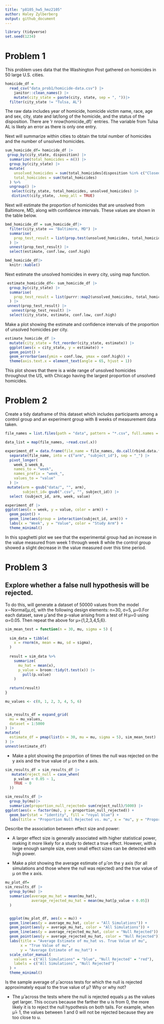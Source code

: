 ```yaml
---
title: "p8105_hw5_hmz2105"
author: Haley Zylberberg
output: github_document
---
```


```r
library (tidyverse)
set.seed(1234)
```

# Problem 1

This problem uses data that the Washington Post gathered on homicides in 50 large U.S. cities. 

```r
homicide_df = 
  read_csv("data_prob1/homicide-data.csv") |>
    janitor::clean_names() |>
    mutate(city_state = paste(city, state, sep = ", "))|>
  filter(city_state != "Tulsa, AL") 
```

The raw data includes year of homicide, homicide victim name, race, age and sex, city, state and lat/long of the homicide, and the status of the disposition. There are 'r nrow(homicide_df)` entries. The variable from Tulsa AL is likely an error as there is only one entry.

Next will summarize within cities to obtain the total number of homicides and the number of unsolved homicides. 

```r
sum_homicide_df= homicide_df |>
 group_by(city_state, disposition) |>
  summarize(total_homicides = n()) |>
  group_by(city_state) |>
  mutate(
    unsolved_homicides = sum(total_homicides[disposition %in% c("Closed without arrest", "Open/No arrest")]),
    total_homicides = sum(total_homicides)
  ) %>%
  ungroup() |>
   select(city_state, total_homicides, unsolved_homicides) |>
   distinct(city_state, .keep_all = TRUE)
```

Next will estimate the proportion of homicides that are unsolved from Baltimore, MD, along with confidence intervals. These values are shown in the table below.

```r
bmd_homicide_df = sum_homicide_df|>
  filter(city_state == "Baltimore, MD") |>
  summarise(
    prop_test_result = list(prop.test(unsolved_homicides, total_homicides) |> broom::tidy())
  ) |>
  unnest(prop_test_result) |>
  select(estimate, conf.low, conf.high) 

bmd_homicide_df|> 
  knitr::kable()
```

Next estimate the unsolved homicides in every city, using map function.

```r
 estimate_homicide_df<- sum_homicide_df |>
  group_by(city_state) |>
  summarise(
    prop_test_result = list(purrr::map2(unsolved_homicides, total_homicides, ~broom::tidy(prop.test(.x, .y))))
  ) |>
 unnest(prop_test_result) |>
   unnest(prop_test_result) |>
  select(city_state, estimate, conf.low, conf.high)
```

Make a plot showing the estimate and confidence intervals of the proportion of unsolved homicides per city.

```r
estimate_homicide_df |>
  mutate(city_state = fct_reorder(city_state, estimate)) |> 
  ggplot(aes(x = city_state, y = estimate)) + 
  geom_point() + 
  geom_errorbar(aes(ymin = conf.low, ymax = conf.high)) + 
  theme(axis.text.x = element_text(angle = 65, hjust = 1))
```

This plot shows that there is a wide range of unsolved homicides throughout the US, with Chicago having the largest proportion of unsolved homicides. 

# Problem 2

Create a tidy dataframe of this dataset which includes participants among a control group and an experiment group with 8 weeks of measurement data taken.

```r
file_names = list.files(path = "data", pattern = "*.csv", full.names = TRUE)

data_list = map(file_names, ~read.csv(.x))

experiment_df = data.frame(file_name = file_names, do.call(rbind.data.frame, data_list)) |>
  separate(file_name, into = c("arm", "subject_id"), sep = "_") |>
  pivot_longer(
    week_1:week_8,
    names_to = "week",
    names_prefix = "week_",
    values_to = "value"
  ) |>
 mutate(arm = gsub("data/", "", arm),
        subject_id= gsub(".csv", "", subject_id)) |>
  select (subject_id, arm, week, value)

```

```r
experiment_df |>
ggplot(aes(x = week, y = value, color = arm)) +
  geom_point() + 
  geom_line(aes(group = interaction(subject_id, arm))) +
  labs(x = "Week", y = "Value", color = "Study Arm") +
  theme_minimal()
```

In this spaghetti plot we see that the experimental group had an increase in the value measured from week 1 through week 8 while the control group showed a slight decrease in the value measured over this time period.


# Problem 3

## Explore whether a false null hypothesis will be rejected. 

To do this, will generate a dataset of 50000 values from the model x∼Normal[μ,σ], with the following design elements: n=30, σ=5, μ=0.For each dataset, save μ̂ and the p-value arising from a test of H:μ=0 using α=0.05. Then repeat the above for μ={1,2,3,4,5,6}.

```r

sim_mean_test = function(n = 30, mu, sigma = 5) {
  
  sim_data = tibble(
    x = rnorm(n, mean = mu, sd = sigma),
  )
  
  result = sim_data %>%
    summarize(
      mu_hat = mean(x),
      p_value = broom::tidy(t.test(x)) |> 
        pull(p.value) 
    )
  
  return(result)
}

mu_values <- c(0, 1, 2, 3, 4, 5, 6)


sim_results_df = expand_grid(
  mu = mu_values,
  dataset = 1:5000
) |>
mutate(
  estimate_df = pmap(list(n = 30, mu = mu, sigma = 5), sim_mean_test)
) |>
unnest(estimate_df)

```

* Make a plot showing the proportion of times the null was rejected on the y axis and the true value of μ on the x axis.

```r
sim_results_df = sim_results_df |>
   mutate(reject_null = case_when(
    p_value < 0.05 ~ 1,
    TRUE ~ 0
  )) 

sim_results_df |>
  group_by(mu)|>
  summarize(proportion_null_rejected= sum(reject_null)/5000) |>
ggplot(aes(x = factor(mu), y = proportion_null_rejected)) +
  geom_bar(stat = "identity", fill = "royal blue") +
  labs(title = "Proportion Null Rejected vs. mu", x = "mu", y = "Proportion Null Rejected") 


```

Describe the association between effect size and power: 

  * A larger effect size is generally associated with higher statistical power, making it more likely for a study to detect a true effect. However, with a large enough sample size, even small effect sizes can be detected with high power.

* Make a plot showing the average estimate of μ̂ 
on the y axis (for all simulations and those where the null was rejected) and the true value of μ on the x axis. 

```r

mu_plot_df= 
sim_results_df |>
  group_by(mu) |>
  summarize(average_mu_hat = mean(mu_hat),
            average_rejected_mu_hat = mean(mu_hat[p_value < 0.05])
  )


  ggplot(mu_plot_df, aes(x = mu)) +
  geom_line(aes(y = average_mu_hat, color = "All Simulations")) +
  geom_point(aes(y = average_mu_hat, color = "All Simulations")) +
  geom_line(aes(y = average_rejected_mu_hat, color = "Null Rejected")) +
  geom_point(aes(y = average_rejected_mu_hat, color = "Null Rejected")) +
  labs(title = "Average Estimate of mu_hat vs. True Value of mu",
       x = "True Value of mu",
       y = "Average Estimate of mu_hat") +
  scale_color_manual(
    values = c("All Simulations" = "blue", "Null Rejected" = "red"),
    labels = c("All Simulations", "Null Rejected")
  ) +
  theme_minimal()
```


Is the sample average of μ̂ across tests for which the null is rejected approximately equal to the true value of μ? Why or why not?

  * The μ̂ across the tests where the null is rejected equals  μ as the values get larger. This occurs because the farther the u is from 0, the more likely it is to reject the null hypothesis on both tails. For example, when  μ̂= 1, the values between 1 and 0 will not be rejected because they are too close to u. 
